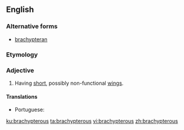 ==English==

===Alternative forms===
* [[brachypteran]]

===Etymology===
{{confix|brachy|pterous|lang=en}}

===Adjective===
{{en-adj|-}}

# {{context|zoology|lang=en}} Having [[short]], possibly non-functional [[wings]].

====Translations====
{{trans-top|having short wings}}
* Portuguese: {{t|pt|braquíptero}}
{{trans-mid}}
{{trans-bottom}}

[[ku:brachypterous]]
[[ta:brachypterous]]
[[vi:brachypterous]]
[[zh:brachypterous]]